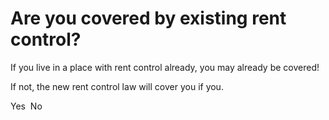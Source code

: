 
# Are you covered by existing rent control?

If you live in a place with rent control already, you may already be covered!

If not, the new rent control law will cover you if you.

<div>
  <Link to="/coverage/not-covered">Yes</Link>&nbsp;
  <Link to="/coverage/age-check">No</Link>
</div>